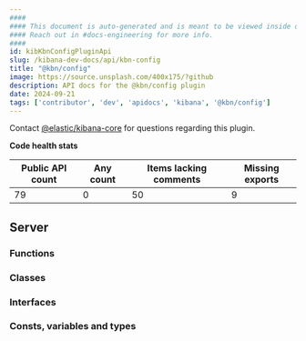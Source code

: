 ```yaml
---
####
#### This document is auto-generated and is meant to be viewed inside our experimental, new docs system.
#### Reach out in #docs-engineering for more info.
####
id: kibKbnConfigPluginApi
slug: /kibana-dev-docs/api/kbn-config
title: "@kbn/config"
image: https://source.unsplash.com/400x175/?github
description: API docs for the @kbn/config plugin
date: 2024-09-21
tags: ['contributor', 'dev', 'apidocs', 'kibana', '@kbn/config']
---
```




Contact [@elastic/kibana-core](https://github.com/orgs/elastic/teams/kibana-core) for questions regarding this plugin.

**Code health stats**

| Public API count  | Any count | Items lacking comments | Missing exports |
|-------------------|-----------|------------------------|-----------------|
| 79 | 0 | 50 | 9 |

## Server

### Functions
<DocDefinitionList data={kbnConfigObj.server.functions}/>

### Classes
<DocDefinitionList data={kbnConfigObj.server.classes}/>

### Interfaces
<DocDefinitionList data={kbnConfigObj.server.interfaces}/>

### Consts, variables and types
<DocDefinitionList data={kbnConfigObj.server.misc}/>

